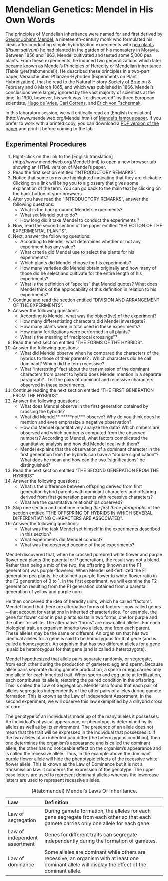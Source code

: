 # Mendelian Genetics: Mendel in His Own Words

The principles of Mendelian inheritance were named for and first derived by [Gregor Johann Mendel](https://en.wikipedia.org/wiki/Gregor_Mendel), a nineteenth-century monk who formulated his ideas after conducting simple hybridization experiments with [pea plants](https://en.wikipedia.org/wiki/Pea) (*Pisum sativum*) he had planted in the garden of his monastery in [Moravia](https://en.wikipedia.org/wiki/Moravia). Between 1856 and 1863, Mendel cultivated and tested some 5,000 pea plants. From these experiments, he induced two generalizations which later became known as Mendel's Principles of Heredity or Mendelian inheritance (Table \@ref(tab:mendel)). He described these principles in a two-part paper, Versuche über Pflanzen-Hybriden (Experiments on Plant Hybridization), that he read to the Natural History Society of [Brno](https://en.wikipedia.org/wiki/Brno) on 8 February and 8 March 1865, and which was published in 1866. Mendel's conclusions were largely ignored by the vast majority of scientists at the time. In 1900, however, his work was "re-discovered" by three European scientists, [Hugo de Vries](https://en.wikipedia.org/wiki/Hugo_de_Vries), [Carl Correns](https://en.wikipedia.org/wiki/Carl_Correns), and [Erich von Tschermak](https://en.wikipedia.org/wiki/Erich_von_Tschermak).

In this laboratory session, we will critically read an [English translation] (http://www.mendelweb.org/Mendel.html) of [Mendel's famous paper](http://www.mendelweb.org/MWGerText.html). If you prefer to work with a printed copy, you can download a [PDF version of the paper](papers/bateson-mendel-3-peas.pdf) and print it before coming to the lab.

## Experimental Procedures

1. Right-click on the link to the [English translation] (http://www.mendelweb.org/Mendel.html) to open a new browser tab showing an HTML version of Mendel's paper.
2. Read the first section entitled "INTRODUCTORY REMARKS".
3. Notice that some terms are highlighted indicating that they are clickable. Clicking on a link will bring you to a glossary that gives some explanation of the term. You can go back to the main text by clicking on the back button of your browsers.
4. After you have read the "INTRODUCTORY REMARKS", answer the following questions:
    * What is the backgroundof Mendel's experiments?
    * What set Mendel out to do?
    * How long did it take Mendel to conduct the experiments ?
5. Now, read the second section of the paper entitled "SELECTION OF THE EXPERIMENTAL PLANTS".
6. Next, answer the following questions:
    * According to Mendel, what determines whether or not any experiment has any value?
    * What criteria did Mendel use to select the plants for his experiments?
    * Which plants did Mendel choose for his experiments?
    * How many varieties did Mendel obtain originally and how many of those did he select and cultivate for the entire length of his experiments?
    * What is the definition of "species" that Mendel quotes? What does Mendel think of the applocability of this definition in relation to his experiments?
7. Continue and read the section entitled "DIVISION AND ARRANGEMENT OF THE EXPERIMENTS".
8. Answer the following questions:
    * According to Mendel, what was the object(ive) of the experiment?
    * How many differentiating characters did Mendel investigate?
    * How many plants were in total used in these experiments?
    * How many fertilizations were performed in all plants?
    * What is the meaning of "reciprocal crossings"?
9. Read the next section entitled "THE FORMS OF THE HYBRIDS".
10. Answer the following questions:
    * What did Mendel observe when he compared the characters of the hybrids to those of their parents?
    . Which characters did he call dominant? Which did he term recessive?
    * What "interesting" fact about the transmission of the dominant characters from parent to hybrid does Mendel mention in a separate paragraph?
    . List the pairs of dominant and recessive characters observed in these experiments.
11. Continue reading the next section entitled "THE FIRST GENERATION FROM THE HYBRIDS".
12. Answer the following questions:
    * What does Mendel observe in the first generation obtained by crossing the hybrids?
    * What did Mendel** *****not*** observe? Why do you think does he mention and even emphasize a negative observation?
    * How did Mendel quantitatively analyze the data? Which nmbers are observed and which number is computed from the observed numbers? According to Mendel, what factors complicated the quantitative analysis and how did Mendel deal with them? 
    * Mendel explains that the observation of a dominant character in the first generation from the hybrids can have a "double signification"? What does he mean and how can the two "significations" be distinguished?
13. Read the next section entitled "THE SECOND GENERATION FROM THE HYBRIDS".
14. Answer the following questions:
    * What is the difference between offspring derived from first generation hybrid parents with dominant characters and offspring derived from first generation parents with recessive characters?
    * What are the quantitative relationships observed?
15. Skip one section and continue reading *the first three paragraphs* of the section entitled "THE OFFSPRING OF HYBRIDS IN WHICH SEVERAL DIFFERENTIATING CHARACTERS ARE ASSOCIATED".
16. Answer the following questions:
    * What was the task Mendel set himself in the experiments described in this section?
    * What experiments did Mendel conduct?  
    * What was the observed oucome of these experiments?




Mendel discovered that, when he crossed purebred white flower and purple flower pea plants (the parental or P generation), the result was not a blend. Rather than being a mix of the two, the offspring (known as the F1 generation) was purple-flowered. When Mendel self-fertilized the F1 generation pea plants, he obtained a purple flower to white flower ratio in the F2 generation of 3 to 1. In the first experiment, we will examine the F2 generation resulting from the F1 generation obtained from a parental generation of yellow and purple corn.

He then conceived the idea of heredity units, which he called "factors". Mendel found that there are alternative forms of factors—now called genes—that account for variations in inherited characteristics. For example, the gene for flower color in pea plants exists in two forms, one for purple and the other for white. The alternative "forms" are now called alleles. For each biological trait, an organism inherits two alleles, one from each parent. These alleles may be the same or different. An organism that has two identical alleles for a gene is said to be homozygous for that gene (and is called a homozygote). An organism that has two different alleles for a gene is said be heterozygous for that gene (and is called a heterozygote).

Mendel hypothesized that allele pairs separate randomly, or segregate, from each other during the production of gametes: egg and sperm. Because allele pairs separate during gamete production, a sperm or egg carries only one allele for each inherited trait. When sperm and egg unite at fertilization, each contributes its allele, restoring the paired condition in the offspring. This is called the Law of Segregation. Mendel also found that each pair of alleles segregates independently of the other pairs of alleles during gamete formation. This is known as the Law of Independent Assortment. In the second experiment, we will observe this law exemplified by a dihybrid cross of corn.

The genotype of an individual is made up of the many alleles it possesses. An individual's physical appearance, or phenotype, is determined by its alleles as well as by its environment. The presence of an allele does not mean that the trait will be expressed in the individual that possesses it. If the two alleles of an inherited pair differ (the heterozygous condition), then one determines the organism’s appearance and is called the dominant allele; the other has no noticeable effect on the organism’s appearance and is called the recessive allele. Thus, in the example above the dominant purple flower allele will hide the phenotypic effects of the recessive white flower allele. This is known as the Law of Dominance but it is not a transmission law: it concerns the expression of the genotype. The upper case letters are used to represent dominant alleles whereas the lowercase letters are used to represent recessive alleles.

Table: (\#tab:mendel) Mendel's Laws Of Inheritance.

|Law|Definition|
|:--|:---------|
|Law of segregation|During gamete formation, the alleles for each gene segregate from each other so that each gamete carries only one allele for each gene.|
|Law of independent assortment|Genes for different traits can segregate independently during the formation of gametes.|
|Law of dominance|Some alleles are dominant while others are recessive; an organism with at least one dominant allele will display the effect of the dominant allele.|

